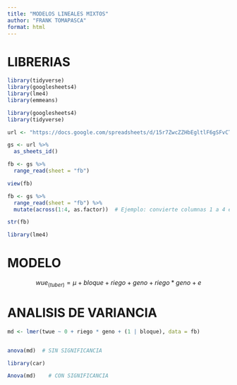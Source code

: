 ```yaml
---
title: "MODELOS LINEALES MIXTOS"
author: "FRANK TOMAPASCA"
format: html
---
```




# LIBRERIAS
```r
library(tidyverse)
library(googlesheets4)
library(lme4)
library(emmeans)
```




```r
library(googlesheets4)
library(tidyverse)

url <- "https://docs.google.com/spreadsheets/d/15r7ZwcZZHbEgltlF6gSFvCTFA-CFzVBWwg3mFlRyKPs/edit?gid=172957346#gid=172957346"

gs <- url %>%
  as_sheets_id()

fb <- gs %>%
  range_read(sheet = "fb")

view(fb)
```

```r
fb <- gs %>%
  range_read(sheet = "fb") %>%
  mutate(across(1:4, as.factor))  # Ejemplo: convierte columnas 1 a 4 en factores

str(fb)

```
```r
library(lme4)
```



# MODELO

$$ wue_(tuber) = \mu + bloque + riego +geno + riego*geno + e $$


# ANALISIS DE VARIANCIA

```r
md <- lmer(twue ~ 0 + riego * geno + (1 | bloque), data = fb)


anova(md)  # SIN SIGNIFICANCIA

library(car)

Anova(md)    # CON SIGNIFICANCIA
```


































